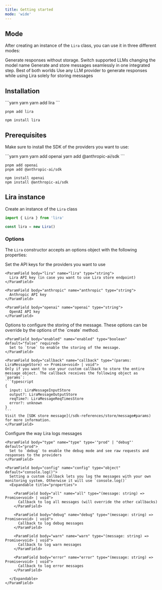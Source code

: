 ```yaml
---
title: Getting started
mode: 'wide'
---
```


## Mode

After creating an instance of the `Lira` class, you can use it in three different modes:

<CardGroup cols={3}>
  <Card title="Generate" icon="sparkles" href="/message">
    Generate responses without storage. Switch supported LLMs changing the model
    name
  </Card>
  <Card title="Generate and store" icon="bolt" href="/message">
    Generate and store messages seamlessly in one integrated step. Best of both
    worlds
  </Card>
  <Card title="Store" icon="rectangle-history-circle-plus" href="/store">
    Use any LLM provider to generate responses while using Lira solely for
    storing messages
  </Card>
</CardGroup>

## Installation

<CodeGroup>
```yarn yarn
yarn add lira
```

```pnpm pnpm
pnpm add lira
```

```npm npm
npm install lira
```

</CodeGroup>

## Prerequisites

Make sure to install the SDK of the providers you want to use:

<CodeGroup>
```yarn yarn
yarn add openai
yarn add @anthropic-ai/sdk
```

```pnpm pnpm
pnpm add openai
pnpm add @anthropic-ai/sdk
```

```npm npm
npm install openai
npm install @anthropic-ai/sdk
```

</CodeGroup>

## Lira instance

Create an instance of the `Lira` class

```ts index.ts
import { Lira } from 'lira'

const lira = new Lira()
```

### Options

The `Lira` constructor accepts an options object with the following properties:

<ParamField body="keys" name="keys" type="object">
Set the API keys for the providers you want to use
  <Expandable title="properties">

    <ParamField body="lira" name="lira" type="string">
      Lira API key (in case you want to use Lira store endpoint)
    </ParamField>

    <ParamField body="anthropic" name="anthropic" type="string">
      Anthropic API key
    </ParamField>

    <ParamField body="openai" name="openai" type="string">
      OpenAI API key
    </ParamField>

  </Expandable>
</ParamField>

<ParamField body="store" name="keys" type="object">
Options to configure the storing of the message.
<Note>These options can be override by the options of the `create` method.</Note>
  <Expandable title="properties">

    <ParamField body="enabled" name="enabled" type="boolean" default="false" required>
      Set to `true` to enable the storing of the message.
    </ParamField>

    <ParamField body="callback" name="callback" type="(params: LiraMessageStore) => Promise<void> | void">
    Only if you want to use your custom callback to store the entire message object. The callback receives the following object as `params`:
    ```typescript
    {
      input: LiraMessageInputStore
      output?: LiraMessageOutputStore
      reqTime?: LiraMessageReqTimesStore
      error?: unknown
    }
    ```
    Visit the [SDK store message](/sdk-references/store/message#params) for more information.
    </ParamField>

  </Expandable>
</ParamField>

<ParamField body="loggers" name="loggers" type="object">
Configure the way Lira logs messages
  <Expandable title="properties">

    <ParamField body="type" name="type" type='"prod" | "debug"' default="prod">
      Set to `debug` to enable the debug mode and see raw requests and responses to the providers
    </ParamField>

    <ParamField body="config" name="config" type="object" default="console.log()">
      Setting a custom callback lets you log the messages with your own monitoring system. Otherwise it will use `console.log()`
      <Expandable title="properties">

        <ParamField body="all" name="all" type="(message: string) => Promise<void> | void">
          Callback to log all messages (will override the other callbacks)
        </ParamField>

        <ParamField body="debug" name="debug" type="(message: string) => Promise<void> | void">
          Callback to log debug messages
        </ParamField>

        <ParamField body="warn" name="warn" type="(message: string) => Promise<void> | void">
          Callback to log warn messages
        </ParamField>

        <ParamField body="error" name="error" type="(message: string) => Promise<void> | void">
          Callback to log error messages
        </ParamField>

      </Expandable>
    </ParamField>

  </Expandable>
</ParamField>
